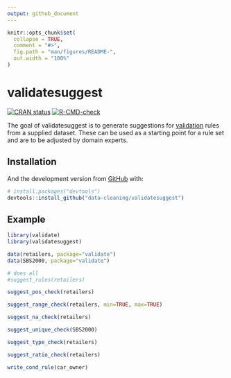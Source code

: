 ```yaml
---
output: github_document
---
```


<!-- README.md is generated from README.Rmd. Please edit that file -->

```r
knitr::opts_chunk$set(
  collapse = TRUE,
  comment = "#>",
  fig.path = "man/figures/README-",
  out.width = "100%"
)
```

# validatesuggest

<!-- badges: start -->
[![CRAN status](https://www.r-pkg.org/badges/version/validatesuggest)](https://CRAN.R-project.org/package=validatesuggest)
[![R-CMD-check](https://github.com/edwindj/validatesuggest/workflows/R-CMD-check/badge.svg)](https://github.com/data-cleaning/validatesuggest/actions)
<!-- badges: end -->

The goal of validatesuggest is to generate suggestions for [validation](https://CRAN.R-project.org/package=validate) rules from a supplied 
dataset. These can be used as a starting point for a rule set and are to be
adjusted by domain experts.

## Installation

And the development version from [GitHub](https://github.com/) with:

``` r
# install.packages("devtools")
devtools::install_github("data-cleaning/validatesuggest")
```
## Example

```r
library(validate)
library(validatesuggest)

data(retailers, package="validate")
data(SBS2000, package="validate")

# does all
#suggest_rules(retailers)

suggest_pos_check(retailers)

suggest_range_check(retailers, min=TRUE, max=TRUE)

suggest_na_check(retailers)

suggest_unique_check(SBS2000)

suggest_type_check(retailers)

suggest_ratio_check(retailers)

write_cond_rule(car_owner)
```


